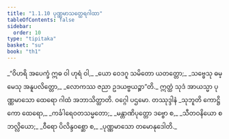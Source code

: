 ```yaml
---
title: "1.1.10 ပုဏ္ဏမာသတ္ထေရဂါထာ"
tableOfContents: false
sidebar:
  order: 10
type: "tipitaka"
basket: "su"
book: "th1"
---
```



<DynamicBreadcrumb />

<Division number="10" book="th1" e="ch" v="19" p="222">

<Paragraph number="23" type="verses" book="th1">
_“ဝိဟရိ အပေက္ခံ ဣဓ ဝါ ဟုရံ ဝါ,_  
_ယော ဝေဒဂူ သမိတော ယတတ္တော;_  
_သဗ္ဗေသု ဓမ္မေသု အနူပလိတ္တော,_  
_လောကဿ ဇညာ ဥဒယဗ္ဗယဉ္စာ”တိ._  

</Paragraph>

<Paragraph number="24" book="th1">
ဣတ္ထံ သုဒံ အာယသ္မာ ပုဏ္ဏမာသော ထေရော ဂါထံ အဘာသိတ္ထာတိ.

</Paragraph>
</Division>

<Paragraph number="25" type="center" book="th1">
ဝဂ္ဂေါ ပဌမော.



</Paragraph>

<Paragraph number="26" type="center" book="th1">
တဿုဒ္ဒါနံ


</Paragraph>

<Paragraph number="27" type="verses" book="th1">
_သုဘူတိ ကောဋ္ဌိကော ထေရော,_  
_ကင်္ခါရေဝတသမ္မတော;_  
_မန္တာဏိပုတ္တော ဒဗ္ဗော စ,_  
_သီတဝနိယော စ ဘလ္လိယော;_  
_ဝီရော ပိလိန္ဒဝစ္ဆော စ,_  
_ပုဏ္ဏမာသော တမောနုဒေါတိ._
</Paragraph>